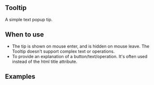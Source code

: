 
## Tooltip
A simple text popup tip.
## When to use
- The tip is shown on mouse enter, and is hidden on mouse leave. The Tooltip doesn't support complex text or operations.
- To provide an explanation of a button/text/operation. It's often used instead of the html title attribute.

## Examples
<Examples/>
